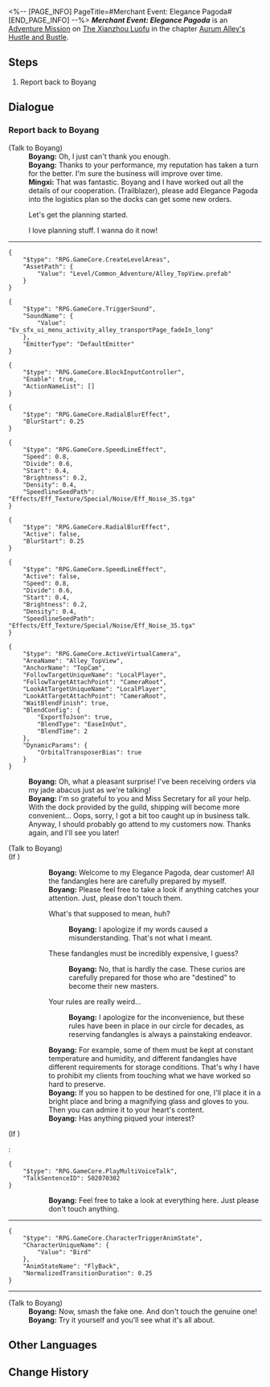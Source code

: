 <%-- [PAGE_INFO]
PageTitle=#Merchant Event: Elegance Pagoda#
[END_PAGE_INFO] --%>
{{Stub|Dialogue.}}
{{Mission Infobox
|id            = 8003251
|title         = 
|image         = <!--Mission Merchant Event Elegance Pagoda.png-->
|type          = Adventure
|event_name    = 
|chapter       = Aurum Alley's Hustle and Bustle
|requirements  = [[Adventure Mission]] ''[[Merchant Event: Elegance Pagoda]]'' completed
|summary       = <!--official mission summary from Fate's Atlas-->
|characters    = Boyang; Mingxi; Trailblazer
|startLocation = [[The Xianzhou Luofu]] - [[Aurum Alley]]
|world         = The Xianzhou Luofu
|area          = Aurum Alley
|prev          = 
|next          = 
|rewards       = Lost Crystal*2; Credit*20,000
}}
'''''Merchant Event: Elegance Pagoda''''' is an [[Adventure Mission]] on [[The Xianzhou Luofu]] in the chapter [[Aurum Alley's Hustle and Bustle]].

==Steps==
# Report back to Boyang

<!--
==Gameplay Notes==

--><!--
==Trial Character==

-->
==Dialogue==
{{Stub Dialogue}}

===Report back to Boyang{{subst:void|<!--800325101-->}}===
{{Mission Description|type=adventure|location=Aurum Alley|In order to revitalize Aurum Alley, the merchant guild aims to fully utilize the docks' logistics capacity and establish close collaborations with the stores in the alley.<br />The guild has sent you to persuade Elegance Pagoda to establish a partnership with the guild. However, its proprietor Boyang has encountered some troubles at the moment...}}
{{Dialogue Start}}

;(Talk to Boyang)
:{{Black Screen|As the onlookers gradually scatter, you notice that Mingxi had already arrived at Elegance Pagoda.}}
:'''Boyang:''' Oh, I just can't thank you enough.
:'''Boyang:''' Thanks to your performance, my reputation has taken a turn for the better. I'm sure the business will improve over time.
:'''Mingxi:''' That was fantastic. Boyang and I have worked out all the details of our cooperation. (Trailblazer), please add Elegance Pagoda into the logistics plan so the docks can get some new orders.
:{{DIcon|Arrow}} Let's get the planning started.
:{{DIcon|Arrow}} I love planning stuff. I wanna do it now!
----
<pre>{
	"$type": "RPG.GameCore.CreateLevelAreas",
	"AssetPath": {
		"Value": "Level/Common_Adventure/Alley_TopView.prefab"
	}
}</pre>
<pre>{
	"$type": "RPG.GameCore.TriggerSound",
	"SoundName": {
		"Value": "Ev_sfx_ui_menu_activity_alley_transportPage_fadeIn_long"
	},
	"EmitterType": "DefaultEmitter"
}</pre>
<pre>{
	"$type": "RPG.GameCore.BlockInputController",
	"Enable": true,
	"ActionNameList": []
}</pre>
<pre>{
	"$type": "RPG.GameCore.RadialBlurEffect",
	"BlurStart": 0.25
}</pre>
<pre>{
	"$type": "RPG.GameCore.SpeedLineEffect",
	"Speed": 0.8,
	"Divide": 0.6,
	"Start": 0.4,
	"Brightness": 0.2,
	"Density": 0.4,
	"SpeedlineSeedPath": "Effects/Eff_Texture/Special/Noise/Eff_Noise_35.tga"
}</pre>
<pre>{
	"$type": "RPG.GameCore.RadialBlurEffect",
	"Active": false,
	"BlurStart": 0.25
}</pre>
<pre>{
	"$type": "RPG.GameCore.SpeedLineEffect",
	"Active": false,
	"Speed": 0.8,
	"Divide": 0.6,
	"Start": 0.4,
	"Brightness": 0.2,
	"Density": 0.4,
	"SpeedlineSeedPath": "Effects/Eff_Texture/Special/Noise/Eff_Noise_35.tga"
}</pre>
<pre>{
	"$type": "RPG.GameCore.ActiveVirtualCamera",
	"AreaName": "Alley_TopView",
	"AnchorName": "TopCam",
	"FollowTargetUniqueName": "LocalPlayer",
	"FollowTargetAttachPoint": "CameraRoot",
	"LookAtTargetUniqueName": "LocalPlayer",
	"LookAtTargetAttachPoint": "CameraRoot",
	"WaitBlendFinish": true,
	"BlendConfig": {
		"ExportToJson": true,
		"BlendType": "EaseInOut",
		"BlendTime": 2
	},
	"DynamicParams": {
		"OrbitalTransposerBias": true
	}
}</pre>
:'''Boyang:''' Oh, what a pleasant surprise! I've been receiving orders via my jade abacus just as we're talking!
:'''Boyang:''' I'm so grateful to you and Miss Secretary for all your help. With the dock provided by the guild, shipping will become more convenient... Oops, sorry, I got a bit too caught up in business talk. Anyway, I should probably go attend to my customers now. Thanks again, and I'll see you later!
:{{Black Screen|Thanks to your aid, more and more people are visiting Elegance Pagoda.}}

;(Talk to Boyang)
;(If {{cx}}<!--during performance 502070101-->)
::'''Boyang:''' Welcome to my Elegance Pagoda, dear customer! All the fandangles here are carefully prepared by myself.
::'''Boyang:''' Please feel free to take a look if anything catches your attention. Just, please don't touch them.
::{{DIcon|Arrow}} What's that supposed to mean, huh?
:::'''Boyang:''' I apologize if my words caused a misunderstanding. That's not what I meant.
::{{DIcon|Arrow}} These fandangles must be incredibly expensive, I guess?
:::'''Boyang:''' No, that is hardly the case. These curios are carefully prepared for those who are "destined" to become their new masters.
::{{DIcon|Arrow}} Your rules are really weird...
:::'''Boyang:''' I apologize for the inconvenience, but these rules have been in place in our circle for decades, as reserving fandangles is always a painstaking endeavor.
::'''Boyang:''' For example, some of them must be kept at constant temperature and humidity, and different fandangles have different requirements for storage conditions. That's why I have to prohibit my clients from touching what we have worked so hard to preserve.
::'''Boyang:''' If you so happen to be destined for one, I'll place it in a bright place and bring a magnifying glass and gloves to you. Then you can admire it to your heart's content.
::'''Boyang:''' Has anything piqued your interest?
;(If {{cx}}<!--not during performance 502070101-->)
:<pre>{
	"$type": "RPG.GameCore.PlayMultiVoiceTalk",
	"TalkSentenceID": 502070302
}</pre>
::'''Boyang:''' Feel free to take a look at everything here. Just please don't touch anything.
----
<pre>{
	"$type": "RPG.GameCore.CharacterTriggerAnimState",
	"CharacterUniqueName": {
		"Value": "Bird"
	},
	"AnimStateName": "FlyBack",
	"NormalizedTransitionDuration": 0.25
}</pre>
:<!--6-second delay-->
----

;(Talk to Boyang)
:'''Boyang:''' Now, smash the fake one. And don't touch the genuine one!
:'''Boyang:''' Try it yourself and you'll see what it's all about.
{{Dialogue End}}

==Other Languages==
{{Other Languages
|en   = Merchant Event: Elegance Pagoda
|zhs  = 商铺事件•清玩斋
|zht  = 商鋪事件•清玩齋
|ja   = 店舗イベント・清玩斎
|ko   = 상점 사건•청완재
|es   = Evento de tienda: Pagoda de la Elegancia
|fr   = Événement de magasin&nbsp;: Pagode de l'élégance
|ru   = Событие магазина: «Пагода изысков»
|th   = อิเวนต์ร้านค้า: Elegance Pagoda
|vi   = Sự Kiện Cửa Tiệm - Văn Vật Tự
|de   = Händlerereignis: Elegante Pagode
|id   = Event Toko: Elegance Pagoda
|pt   = Evento de Comerciante: Pagode da Elegância
}}

==Change History==
{{Change History|1.3}}
